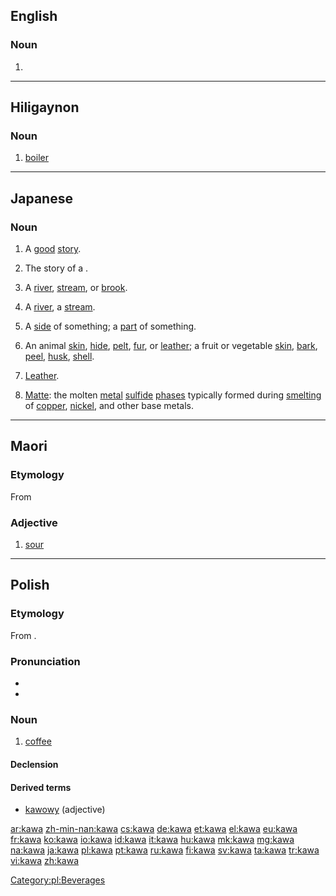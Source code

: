 {{also|kava}}
==English==

===Noun===
{{en-noun|-}}

# {{alternative form of|kava}}

----

==Hiligaynon==

===Noun===
{{hil-noun|káwà}}

# [[boiler]]

----

==Japanese==

===Noun===
{{ja-noun|r|hira=かわ}}

# {{ja-def|佳話}} A [[good]] [[story]].
# {{ja-def|歌話}} The story of a {{term|lang=ja|和歌|tr=waka||traditional Japanese ''waka'' poem}}.
# {{ja-def|川}} A [[river]], [[stream]], or [[brook]].
# {{ja-def|河}} A [[river]], a [[stream]].
# {{ja-def|側}} A [[side]] of something; a [[part]] of something.
# {{ja-def|皮}} An animal [[skin]], [[hide]], [[pelt]], [[fur]], or [[leather]]; a fruit or vegetable [[skin]], [[bark]], [[peel]], [[husk]], [[shell]].
#{{ja-def|革}} [[leather|Leather]].
# {{ja-def|鈹}} [[matte|Matte]]: the molten [[metal]] [[sulfide]] [[phase]]s typically formed during [[smelt]]ing of [[copper]], [[nickel]], and other base metals.

----

==Maori==
===Etymology===
From {{proto|poz-pol-pro|kawa|lang=mi}}

===Adjective===
{{head|mi|adjective}}

# [[sour]]

----

==Polish==

===Etymology===
From {{etyl|tr|pl}} {{term|kahve|lang=tr}}.

===Pronunciation===
* {{audio|Pl-kawa.ogg|audio}}
* {{IPA|[ˈkava]|lang=pl}}

===Noun===
{{pl-noun|f}}

# [[coffee]]

====Declension====
{{pl-decl-noun
|kawa|kawy
|kawy|kaw
|kawie|kawom
|kawę|kawy
|kawą|kawami
|kawie|kawach
|kawo|kawy
}}

====Derived terms====
* [[kawowy]] (adjective)

[[Category:pl:Beverages]]

[[ar:kawa]]
[[zh-min-nan:kawa]]
[[cs:kawa]]
[[de:kawa]]
[[et:kawa]]
[[el:kawa]]
[[eu:kawa]]
[[fr:kawa]]
[[ko:kawa]]
[[io:kawa]]
[[id:kawa]]
[[it:kawa]]
[[hu:kawa]]
[[mk:kawa]]
[[mg:kawa]]
[[na:kawa]]
[[ja:kawa]]
[[pl:kawa]]
[[pt:kawa]]
[[ru:kawa]]
[[fi:kawa]]
[[sv:kawa]]
[[ta:kawa]]
[[tr:kawa]]
[[vi:kawa]]
[[zh:kawa]]